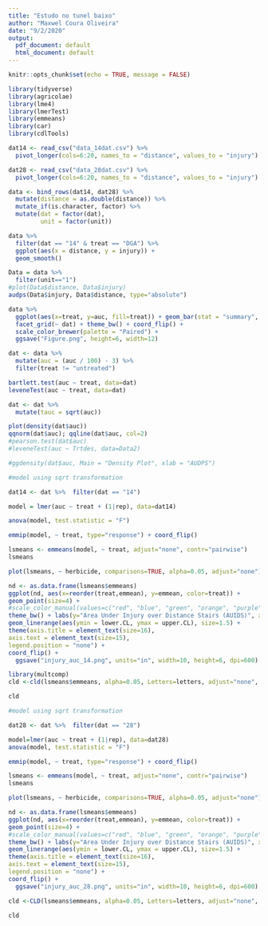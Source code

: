 ```yaml
---
title: "Estudo no tunel baixo"
author: "Maxwel Coura Oliveira"
date: "9/2/2020"
output:
  pdf_document: default
  html_document: default
---
```


```r
knitr::opts_chunk$set(echo = TRUE, message = FALSE)
```

```r
library(tidyverse)
library(agricolae)
library(lme4)
library(lmerTest)
library(emmeans)
library(car)
library(cdlTools)
```


```r
dat14 <- read_csv("data_14dat.csv") %>% 
  pivot_longer(cols=6:20, names_to = "distance", values_to = "injury")

dat28 <- read_csv("data_28dat.csv") %>% 
  pivot_longer(cols=6:20, names_to = "distance", values_to = "injury")

data <- bind_rows(dat14, dat28) %>% 
  mutate(distance = as.double(distance)) %>% 
  mutate_if(is.character, factor) %>% 
  mutate(dat = factor(dat),
         unit = factor(unit))
```


```r
data %>% 
  filter(dat == "14" & treat == "DGA") %>% 
  ggplot(aes(x = distance, y = injury)) +
  geom_smooth() 
```



```r
Data = data %>%
  filter(unit=="1") 
#plot(Data$distance, Data$injury)
audps(Data$injury, Data$distance, type="absolute")
```






```r
data %>% 
  ggplot(aes(x=treat, y=auc, fill=treat)) + geom_bar(stat = "summary", show.legend = FALSE) +
  facet_grid(~ dat) + theme_bw() + coord_flip() +
  scale_color_brewer(palette = "Paired") +
  ggsave("Figure.png", height=6, width=12)
```




```r
dat <- data %>% 
  mutate(auc = (auc / 100) - 3) %>% 
  filter(treat != "untreated")

bartlett.test(auc ~ treat, data=dat)
leveneTest(auc ~ treat, data=dat)

dat <- dat %>%   
  mutate(tauc = sqrt(auc))

plot(density(dat$auc))
qqnorm(dat$auc); qqline(dat$auc, col=2)
#pearson.test(dat$auc)
#leveneTest(auc ~ Trtdes, data=Data2)

#ggdensity(dat$auc, Main = "Density Plot", xlab = "AUDPS")
```


```r
#model using sqrt transformation

dat14 <- dat %>%  filter(dat == "14")

model = lmer(auc ~ treat + (1|rep), data=dat14)

anova(model, test.statistic = "F")
```

```r
emmip(model, ~ treat, type="response") + coord_flip()
```


```r
lsmeans <- emmeans(model, ~ treat, adjust="none", contr="pairwise")
lsmeans
```


```r
plot(lsmeans, ~ herbicide, comparisons=TRUE, alpha=0.05, adjust="none")
```


```r
nd <- as.data.frame(lsmeans$emmeans)
ggplot(nd, aes(x=reorder(treat,emmean), y=emmean, color=treat)) + 
geom_point(size=4) + 
#scale_color_manual(values=c("red", "blue", "green", "orange", "purple")) +
theme_bw() + labs(y="Area Under Injury over Distance Stairs (AUIDS)", x="Herbicides") +
geom_linerange(aes(ymin = lower.CL, ymax = upper.CL), size=1.5) + 
theme(axis.title = element_text(size=16),
axis.text = element_text(size=15),
legend.position = "none") +
coord_flip() + 
  ggsave("injury_auc_14.png", units="in", width=10, height=6, dpi=600)
```


```r
library(multcomp)
cld <-cld(lsmeans$emmeans, alpha=0.05, Letters=letters, adjust="none", reversed = TRUE)

cld
```





```r
#model using sqrt transformation

dat28 <- dat %>%  filter(dat == "28")

model=lmer(auc ~ treat + (1|rep), data=dat28)
anova(model, test.statistic = "F")
```

```r
emmip(model, ~ treat, type="response") + coord_flip()
```


```r
lsmeans <- emmeans(model, ~ treat, adjust="none", contr="pairwise")
lsmeans
```


```r
plot(lsmeans, ~ herbicide, comparisons=TRUE, alpha=0.05, adjust="none")
```


```r
nd <- as.data.frame(lsmeans$emmeans)
ggplot(nd, aes(x=reorder(treat,emmean), y=emmean, color=treat)) + 
geom_point(size=4) + 
#scale_color_manual(values=c("red", "blue", "green", "orange", "purple")) +
theme_bw() + labs(y="Area Under Injury over Distance Stairs (AUIDS)", x="Herbicides") +
geom_linerange(aes(ymin = lower.CL, ymax = upper.CL), size=1.5) + 
theme(axis.title = element_text(size=16),
axis.text = element_text(size=15),
legend.position = "none") +
coord_flip() + 
  ggsave("injury_auc_28.png", units="in", width=10, height=6, dpi=600)
```


```r
cld <-CLD(lsmeans$emmeans, alpha=0.05, Letters=letters, adjust="none", reversed = TRUE)

cld
```
